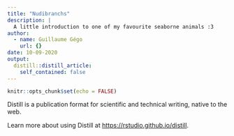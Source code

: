 ```yaml
---
title: "Nudibranchs"
description: |
  A little introduction to one of my favourite seaborne animals :3
author:
  - name: Guillaume Gégo
    url: {}
date: 10-09-2020
output:
  distill::distill_article:
    self_contained: false
---
```


```r
knitr::opts_chunk$set(echo = FALSE)
```

Distill is a publication format for scientific and technical writing, native to the web.

Learn more about using Distill at <https://rstudio.github.io/distill>.

